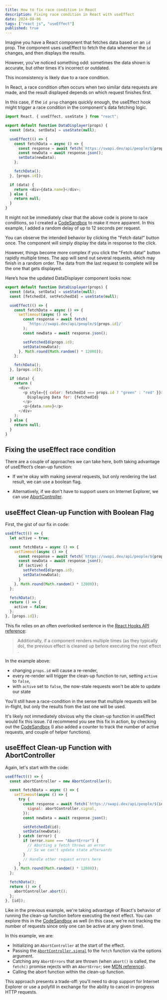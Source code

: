 ```yaml
---
title: How to fix race condition in React
description: Fixing race condition in React with useEffect
date: 2024-08-06
tags: ["react js", "useEffect"]
published: true
---
```


Imagine you have a React component that fetches data based on an `id` prop.
The component uses useEffect to fetch the data whenever the `id` changes, and then displays the results.

However, you've noticed something odd: sometimes the data shown is accurate, but other times it's incorrect or outdated.

This inconsistency is likely due to a race condition.

In React, a race condition often occurs when two similar data requests are made, and the result displayed depends on which request finishes first.

In this case, if the `id prop` changes quickly enough, the useEffect hook might trigger a race condition in the component's data fetching logic.

```js
import React, { useEffect, useState } from "react";

export default function DataDisplayer(props) {
  const [data, setData] = useState(null);

  useEffect(() => {
    const fetchData = async () => {
      const response = await fetch(`https://swapi.dev/api/people/${props.id}/`);
      const newData = await response.json();
      setData(newData);
    };

    fetchData();
  }, [props.id]);

  if (data) {
    return <div>{data.name}</div>;
  } else {
    return null;
  }
}
```

It might not be immediately clear that the above code is prone to race conditions,
so I created a [CodeSandbox](https://rb.gy/virx7o) to make it more apparent. In this example, I added a random delay of up to 12 seconds per request.

You can observe the intended behavior by clicking the "Fetch data!" button once. The component will simply display the data in response to the click.

However, things become more complex if you click the "Fetch data!" button rapidly multiple times.
The app will send out several requests, which may finish in a random order. The data from the last request to complete will be the one that gets displayed.

Here’s how the updated DataDisplayer component looks now:

```js showLineNumber {7,15}
export default function DataDisplayer(props) {
  const [data, setData] = useState(null);
  const [fetchedId, setFetchedId] = useState(null);

  useEffect(() => {
    const fetchData = async () => {
      setTimeout(async () => {
        const response = await fetch(
          `https://swapi.dev/api/people/${props.id}/`
        );
        const newData = await response.json();

        setFetchedId(props.id);
        setData(newData);
      }, Math.round(Math.random() * 12000));
    };

    fetchData();
  }, [props.id]);

  if (data) {
    return (
      <div>
        <p style={{ color: fetchedId === props.id ? "green" : "red" }}>
          Displaying Data for: {fetchedId}
        </p>
        <p>{data.name}</p>
      </div>
    );
  } else {
    return null;
  }
}
```

## Fixing the useEffect race condition

There are a couple of approaches we can take here, both taking
advantage of useEffect’s clean-up function:

- If we're okay with making several requests, but only rendering the last result, we can use a boolean flag.

- Alternatively, if we don't have to support users on Internet Explorer, we can use [AbortController](https://developer.mozilla.org/en-US/docs/Web/API/AbortController).

## useEffect Clean-up Function with Boolean Flag

First, the gist of our fix in code:

```js showLineNumber {2, 8,16,17,18}
useEffect(() => {
  let active = true;

  const fetchData = async () => {
    setTimeout(async () => {
      const response = await fetch(`https://swapi.dev/api/people/${props.id}/`);
      const newData = await response.json();
      if (active) {
        setFetchedId(props.id);
        setData(newData);
      }
    }, Math.round(Math.random() * 12000));
  };

  fetchData();
  return () => {
    active = false;
  };
}, [props.id]);
```

This fix relies on an often overlooked sentence in the [React Hooks API reference](https://react.dev/learn/synchronizing-with-effects#step-3-add-cleanup-if-needed):

> Additionally, if a component renders multiple times (as they typically do), the previous effect is cleaned up before executing the next effect
> .

In the example above:

- changing `props.id` will cause a re-render,
- every re-render will trigger the clean-up function to run, setting `active` to `false`,
- with `active` set to `false`, the now-stale requests won't be able to update our state

You'll still have a race-condition in the sense that multiple requests will be in-flight,
but only the results from the last one will be used.

It's likely not immediately obvious why the clean-up function in useEffect would fix this issue.
I'd recommend you see this fix in action, by checking out the [CodeSandbox](https://rb.gy/5tj3cp)
(I also added a counter to track the number of active requests, and couple of helper functions).

## useEffect Clean-up Function with AbortController

Again, let's start with the code:

```js {2, 8,25,26,27}
useEffect(() => {
  const abortController = new AbortController();

  const fetchData = async () => {
    setTimeout(async () => {
      try {
        const response = await fetch(`https://swapi.dev/api/people/${id}/`, {
          signal: abortController.signal,
        });
        const newData = await response.json();

        setFetchedId(id);
        setData(newData);
      } catch (error) {
        if (error.name === "AbortError") {
          // Aborting a fetch throws an error
          // So we can't update state afterwards
        }
        // Handle other request errors here
      }
    }, Math.round(Math.random() * 12000));
  };

  fetchData();
  return () => {
    abortController.abort();
  };
}, [id]);
```

Like in the previous example, we're taking advantage of React's behavior of running the clean-up function before executing the next effect. You can explore this in the [CodeSandbox](https://rb.gy/xx6ejb) as well (in this case, we're not tracking the number of requests since only one can be active at any given time).

In this example, we are:

- Initializing an `AbortController` at the start of the effect.
- Passing the [`AbortController.signal`](https://developer.mozilla.org/en-US/docs/Web/API/AbortController/signal) to the `fetch` function via the options argument.
- Catching any `AbortErrors` that are thrown (when `abort()` is called, the `fetch()` promise rejects with an `AbortError`; see [MDN reference](https://developer.mozilla.org/en-US/docs/Web/API/AbortController/abort)).
- Calling the abort function within the clean-up function.

This approach presents a trade-off: you'll need to drop support for Internet Explorer or use a polyfill in exchange for the ability to cancel in-progress HTTP requests.
